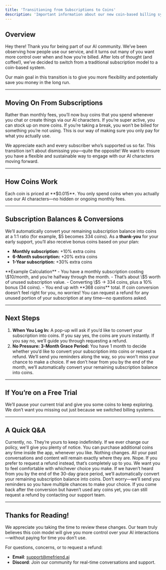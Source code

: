 ```yaml
---
title: 'Transitioning from Subscriptions to Coins'
description: 'Important information about our new coin-based billing system (Feb. 24th, 2025)'
---
```


## Overview

Hey there! Thank you for being part of our AI community. We’ve been observing how people use our service, and it turns out many of you want more control over when and how you’re billed. After lots of thought (and coffee!), we’ve decided to switch from a traditional subscription model to a coin-based system.

Our main goal in this transition is to give you more flexibility and potentially save you money in the long run.

---

## Moving On From Subscriptions

Rather than monthly fees, you’ll now buy coins that you spend whenever you chat or create things via our AI characters. If you’re super active, you can stock up on more coins. If you’re taking a break, you won’t be billed for something you’re not using. This is our way of making sure you only pay for what you actually use.

<Note>
We appreciate each and every subscriber who’s supported us so far. This transition isn’t about dismissing you—quite the opposite! We want to ensure you have a flexible and sustainable way to engage with our AI characters moving forward.
</Note>

---

## How Coins Work

<CardGroup>
  <Card title="Value of a Coin" icon="coins">
    Each coin is priced at **$0.015**.
  </Card>

  <Card title="On-Demand Usage" icon="thumbs-up">
    You only spend coins when you actually use our AI characters—no hidden or ongoing monthly fees.
  </Card>
</CardGroup>

---

## Subscription Balances & Conversions

We’ll automatically convert your remaining subscription balance into coins at a 1:1 ratio (for example, \$5 becomes 334 coins). As a **thank-you** for your early support, you’ll also receive bonus coins based on your plan:

- **Monthly subscription:** +10% extra coins  
- **6-Month subscription:** +20% extra coins  
- **1-Year subscription:** +30% extra coins  

<Example>
**Example Calculation**  
- You have a monthly subscription costing \$10/month, and you’re halfway through the month.  
- That’s about \$5 worth of unused subscription value.  
- Converting \$5 → 334 coins, plus a 10% bonus (34 coins).  
- You end up with **368 coins** total.
</Example>

<Alert title="Prefer a Refund?" icon="triangle-exclamation">
  If coin conversion doesn’t feel right for you, no worries! You can request a refund for any unused portion of your subscription at any time—no questions asked.
</Alert>

---

## Next Steps

1. **When You Log In:** A pop-up will ask if you’d like to convert your subscription into coins. If you say yes, the coins are yours instantly. If you say no, we’ll guide you through requesting a refund.  
2. **No Pressure: 3-Month Grace Period:** You have 1 month to decide whether you’d like to convert your subscription into coins or request a refund. We’ll send you reminders along the way, so you won’t miss your chance to make a choice. If we don’t hear from you by the end of the month, we’ll automatically convert your remaining subscription balance into coins.

---

## If You’re on a Free Trial

We’ll pause your current trial and give you some coins to keep exploring. We don’t want you missing out just because we switched billing systems.

---

## A Quick Q&A

<AccordionGroup>

  <Accordion icon="circle-question" title="Do my coins expire?">
Currently, no. They’re yours to keep indefinitely. If we ever change our policy, we'll give you plenty of notice.
  </Accordion>

  <Accordion icon="bolt" title="What if I need more coins?">
You can purchase additional coins any time inside the app, whenever you like.
  </Accordion>

  <Accordion icon="comments" title="What happens to my chat history?">
Nothing changes. All your past conversations and content will remain exactly where they are.
  </Accordion>

  <Accordion icon="life-ring" title="Am I forced to convert?">
Nope. If you prefer to request a refund instead, that’s completely up to you. We want you to feel comfortable with whichever choice you make.
  </Accordion>

  <Accordion icon="life-ring" title="What if I do nothing and don’t respond within the 1-month grace period?">
If we haven’t heard from you by the end of the 30-day grace period, we’ll automatically convert your remaining subscription balance into coins. Don’t worry—we’ll send you reminders so you have multiple chances to make your choice. If you come back after the conversion but haven’t used any coins yet, you can still request a refund by contacting our support team.
  </Accordion>

</AccordionGroup>

---

## Thanks for Reading!

We appreciate you taking the time to review these changes. Our team truly believes this coin model will give you more control over your AI interactions—without paying for time you don’t use.

For questions, concerns, or to request a refund:

- **Email**: [support@mefriend.ai](mailto:support@mefriend.ai)  
- **Discord**: Join our community for real-time conversations and support.
